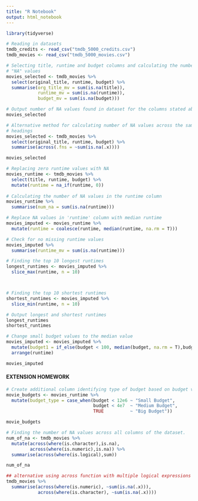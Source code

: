 ```yaml
---
title: "R Notebook"
output: html_notebook
---
```


```r
library(tidyverse)

# Reading in datasets
tmdb_credits <- read_csv("tmdb_5000_credits.csv")
tmdb_movies <- read_csv("tmdb_5000_movies.csv")

```

```r

# Selecting title, runtime and budget columns and calculating the number of
# "NA" values
movies_selected <- tmdb_movies %>% 
  select(original_title, runtime, budget) %>%
  summarise(org_title_mv = sum(is.na(title)),
            runtime_mv = sum(is.na(runtime)),
            budget_mv = sum(is.na(budget)))

# Output number of NA values found in dataset for the columns stated above
movies_selected

```

```r

# Alternative method for calculating number of NA values across the same
# headings
movies_selected <- tmdb_movies %>% 
  select(original_title, runtime, budget) %>%
  summarise(across(.fns = ~sum(is.na(.x))))

movies_selected
```


```r

# Replacing zero runtime values with NA
movies_runtime <- tmdb_movies %>%
  select(title, runtime, budget) %>% 
  mutate(runtime = na_if(runtime, 0))
  
# Calculating the number of NA values in the runtime column
movies_runtime %>% 
  summarise(num_na = sum(is.na(runtime)))

```

```r

# Replace NA values in 'runtime' column with median runtime
movies_imputed <- movies_runtime %>% 
  mutate(runtime = coalesce(runtime, median(runtime, na.rm = T)))

# Check for no missing runtime values
movies_imputed %>% 
  summarise(runtime_mv = sum(is.na(runtime)))

```

```r

# Finding the top 10 longest runtimes
longest_runtimes <- movies_imputed %>%
  slice_max(runtime, n = 10)



# Finding the top 10 shortest runtimes
shortest_runtimes <- movies_imputed %>%
  slice_min(runtime, n = 10)

# Output longest and shortest runtimes
longest_runtimes
shortest_runtimes


```

```r

# Change small budget values to the median value
movies_imputed <- movies_imputed %>% 
  mutate(budget1 = if_else(budget < 100, median(budget, na.rm = T),budget)) %>% 
  arrange(runtime)

movies_imputed
```

#### EXTENSION HOMEWORK

```r

# Create additional column identifying type of budget based on budget value
movie_budgets <- movies_runtime %>% 
  mutate(budget_type = case_when(budget < 12e6 ~ "Small Budget",
                                 budget < 4e7  ~ "Medium Budget",
                                 TRUE          ~ "Big Budget"))

movie_budgets
```

```r
# Finding the number of NA values across all columns of the dataset.
num_of_na <- tmdb_movies %>%
  mutate(across(where(is.character),is.na),
         across(where(is.numeric),is.na)) %>%
  summarise(across(where(is.logical),sum))

num_of_na

## alternative using across function with multiple logical expressions (sum & is.na)
tmdb_movies %>% 
  summarise(across(where(is.numeric), ~sum(is.na(.x))),
            across(where(is.character), ~sum(is.na(.x))))
         
```

